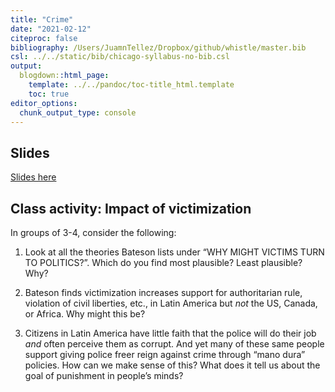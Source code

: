 ```yaml
---
title: "Crime"
date: "2021-02-12"
citeproc: false
bibliography: /Users/JuamnTellez/Dropbox/github/whistle/master.bib
csl: ../../static/bib/chicago-syllabus-no-bib.csl
output:
  blogdown::html_page:
    template: ../../pandoc/toc-title_html.template
    toc: true
editor_options: 
  chunk_output_type: console
---
```


## Slides

[Slides here](/slides/06-crime.pdf)


## Class activity: Impact of victimization

In groups of 3-4, consider the following:

1. Look at all the theories Bateson lists under "WHY MIGHT VICTIMS TURN TO POLITICS?". Which do you find most plausible? Least plausible? Why?

2. Bateson finds victimization increases support for authoritarian rule, violation of civil liberties, etc., in Latin America but *not* the US, Canada, or Africa. Why might this be?

3. Citizens in Latin America have little faith that the police will do their job *and* often perceive them as corrupt. And yet many of these same people support giving police freer reign against crime through "mano dura" policies. How can we make sense of this? What does it tell us about the goal of punishment in people's minds?